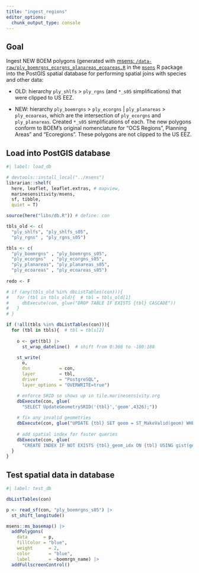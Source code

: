 ```yaml
---
title: "ingest_regions"
editor_options: 
  chunk_output_type: console
---
```


## Goal

Ingest NEW BOEM polygons (generated with [msens: `/data-raw/ply_boemrgns_ecorgns_planareas_ecoareas.R`](https://github.com/MarineSensitivity/msens/blob/53ede887877f2188970984a5dd0e9df9a1bca9cd/data-raw/ply_boemrgns_ecorgns_planareas_ecoareas.R) in the [`msens`](https://marinesensitivity.org/msens/reference/index.html#data) R package into the PostGIS spatial database for performing spatial joins with species and other data:

- OLD: hierarchy `ply_shlfs` > `ply_rgns` (and `*_s05`
simplifications) that were clipped to US EEZ.

- NEW: hierarchy `ply_boemrgns` > `ply_ecorgns` | `ply_planareas` > 
`ply_ecoareas`, which are the intersection of `ply_ecorgns` and `ply_planareas`.
Created `*_s05` simplifications of each. The new polygons conform to BOEM's
original nomenclature for "OCS Regions", Planning Areas" and "Ecoregions". 
These polygons are not clipped to the US EEZ.

## Load into PostGIS database

```r
#| label: load_db

# devtools::install_local("../msens")
librarian::shelf(
  here, leaflet, leaflet.extras, # mapview, 
  marinesensitivity/msens, 
  sf, tibble,
  quiet = T)

source(here("libs/db.R")) # define: con

tbls_old <- c(
  "ply_shlfs", "ply_shlfs_s05", 
  "ply_rgns" , "ply_rgns_s05")

tbls <- c(
  "ply_boemrgns" , "ply_boemrgns_s05",
  "ply_ecorgns"  , "ply_ecorgns_s05",
  "ply_planareas", "ply_planareas_s05",
  "ply_ecoareas" , "ply_ecoareas_s05")
  
redo <- F

# if (any(tbls_old %in% dbListTables(con))){
#   for (tbl in tbls_old){  # tbl = tbls_old[1]
#     dbExecute(con, glue("DROP TABLE IF EXISTS {tbl} CASCADE"))
#   }
# }

if (!all(tbls %in% dbListTables(con))){
  for (tbl in tbls){  # tbl = tbls[2]
    
    o <- get(tbl) |>
      st_wrap_dateline()  # shift from 0:360 to -180:180

    st_write(
      o,
      dsn           = con,
      layer         = tbl,
      driver        = "PostgreSQL",
      layer_options = "OVERWRITE=true")

    # enforce SRID so shows up in tile.marinesensivity.org
    dbExecute(con, glue(
      "SELECT UpdateGeometrySRID('{tbl}','geom',4326);"))
    
    # fix any invalid geometries
    dbExecute(con, glue("UPDATE {tbl} SET geom = ST_MakeValid(geom) WHERE NOT ST_IsValid(geom)"))
    
    # add spatial index for faster queries
    dbExecute(con, glue(
      "CREATE INDEX IF NOT EXISTS {tbl}_geom_idx ON {tbl} USING gist(geom);"))
  }
}
```

## Test spatial data in database

```r
#| label: test_db

dbListTables(con)

p <- read_sf(con, "ply_boemrgns_s05") |>
  st_shift_longitude()

msens::ms_basemap() |>
  addPolygons(
    data      = p,
    fillColor = "blue",
    weight      = 2,
    color       = "blue",
    label       = ~boemrgn_name) |> 
  addFullscreenControl()
```
